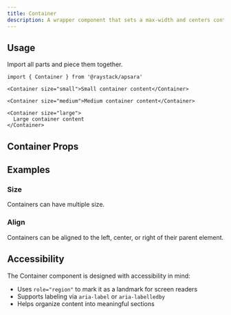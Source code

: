 ```yaml
---
title: Container
description: A wrapper component that sets a max-width and centers content horizontally.
---
```



<Demo data={playground} />

## Usage

Import all parts and piece them together.

```tsx
import { Container } from '@raystack/apsara'

<Container size="small">Small container content</Container>

<Container size="medium">Medium container content</Container>

<Container size="large">
  Large container content
</Container>
```

## Container Props

<auto-type-table path="./props.ts" name="ContainerProps" />

## Examples

### Size

Containers can have multiple size.

<Demo data={sizeDemo} />

### Align

Containers can be aligned to the left, center, or right of their parent element.

<Demo data={alignDemo} />

## Accessibility

The Container component is designed with accessibility in mind:

- Uses `role="region"` to mark it as a landmark for screen readers
- Supports labeling via `aria-label` or `aria-labelledby`
- Helps organize content into meaningful sections
